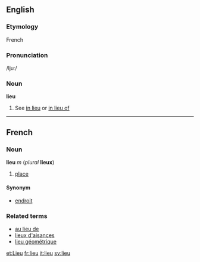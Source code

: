 ==English==
===Etymology===
French
===Pronunciation===
/ljuː/
===Noun===
'''lieu'''

# See [[in lieu]] or [[in lieu of]]

----
==French==
===Noun===
'''lieu''' ''m'' (''plural'' '''lieux''')

#[[place]]

====Synonym====
*[[endroit]]

===Related terms===
*[[au lieu de]]
*[[lieux d'aisances]]
*[[lieu géométrique]]

[[et:Lieu]]
[[fr:lieu]]
[[it:lieu]]
[[sv:lieu]]